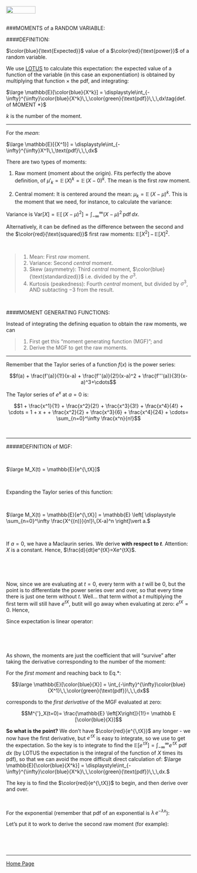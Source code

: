 <br>
<a href="http://rinterested.github.io/statistics/index.html">
<img HEIGHT="20" WIDTH="80" src="https://cloud.githubusercontent.com/assets/9312897/10556783/a27a26fa-745c-11e5-9b1a-2d5bd737387a.PNG"></a>
<br><br>

###MOMENTS of a RANDOM VARIABLE:
<br>

####DEFINITION:

$\color{blue}{\text{Expected}}$ value of a $\color{red}{\text{power}}$ of a random variable.

We use [LOTUS](https://en.wikipedia.org/wiki/Law_of_the_unconscious_statistician) to calculate this expectation: the expected value of a function of the variable (in this case an exponentiation) is obtained by multiplying that function $\times$ the pdf, and integrating:

$\large \mathbb{E}[\color{blue}{X^k}] = \displaystyle\int_{-\infty}^{\infty}\color{blue}{X^k}\,\,\color{green}{\text{pdf}}\,\,\,dx\tag{def. of MOMENT *}$

$k$ is the number of the moment. 

---

For the *mean*:

$\large \mathbb{E}[{X^1}] = \displaystyle\int_{-\infty}^{\infty}X^1\,\,\text{pdf}\,\,\,dx$

There are two types of moments:

1. Raw moment (moment about the origin). Fits perfectly the above definition, of $\mu'_k=\mathbb{E}\,(X)^k= \mathbb{E}\,(X-0)^k$. The mean is the first *raw* moment.

2. Central moment: It is centered around the mean: $\mu_k=\mathbb{E}\,(X-\mu)^k$. This is the moment that we need, for instance, to calculate the variance:

Variance is $\mathrm{Var}[X] = \mathbb{E}\left [ \,(X-\mu)^2 \right ] = \displaystyle\int_{-\infty}^{\infty} (X-\mu)^2 \, \text{pdf}\,dx$.

Alternatively, it can be defined as the difference between the second and the $\color{red}{\text{squared}}$ first raw moments: $\mathbb{E}[X^2]\,-\,\mathbb{E}[X]^2.$

<br>

>1. Mean: First *raw* moment.
2. Variance: Second *central* moment.
3. Skew (asymmetry): Third *central* moment, $\color{blue}{\text{standardized}}$ i.e. divided by the $\sigma^3$.
4. Kurtosis (peakedness): Fourth *central* moment, but divided by $\sigma^3$, AND subtacting $-3$ from the result.

<br>

####MOMENT GENERATING FUNCTIONS:

Instead of integrating the defining equation to obtain the raw moments, we can 

>1. First get this "moment generating function (MGF)"; and 
2. Derive the MGF to get the raw moments.



---

Remember that the Taylor series of a function $f(x)$ is the power series:

$$f(a) + \frac{f'(a)}{1!}(x-a) + \frac{f''(a)}{2!}(x-a)^2 + \frac{f'''(a)}{3!}(x-a)^3+\cdots$$

The Taylor series of $e^x$ at $a=0$ is:

$$1 + \frac{x^1}{1!} + \frac{x^2}{2!} + \frac{x^3}{3!} + \frac{x^4}{4!} + \cdots = 1 + x + + \frac{x^2}{2} + \frac{x^3}{6} + \frac{x^4}{24} + \cdots= \sum_{n=0}^\infty \frac{x^n}{n!}$$

<br>

---

#####DEFINITION of MGF:

<br>

$\large M_X(t) = \mathbb{E}[e^{\,tX}]$

<br>

Expanding the Taylor series of this function:

<br>

$\large M_X(t) = \mathbb{E}[e^{\,tX}] = \mathbb{E} \left[ \displaystyle \sum_{n=0}^\infty \frac{X^{(n)}}{n!}\,(X-a)^n \right]\vert a.$

<br>

If $a = 0$, we have a  Maclaurin series. We derive **with respect to $t$**. Attention: $X$ is a constant. Hence, $\frac{d}{dt}e^{tX}=Xe^{tX}$.


<br>

\begin{align}
 M_X(t) &=\mathbb{E}[e^{\,tX}]\\ &= \mathbb{E} \left[1 + \frac{Xe^{tX}}{1!} \, (t-a) \, + \frac{X^2e^{tX}}{2!} \, (t-a)^2 \, + \frac{X^3e^{tX}}{3!} \, (t-a)^3 \, + \cdots \right] |a = 0\\
&=\mathbb{E} \left[1 + \frac{Xe^{tX}}{1!} \, t \, + \frac{X^2e^{tX}}{2!} \, t^2 \, + \frac{X^3e^{tX}}{3!} \, t^3 \, + \cdots \right]
\end{align}

<br>

Now, since we are evaluating at $t=0$, every term with a $t$ will be $0$, but the point is to differentiate the power series over and over, so that every time there is just one term without $t$. Well... that term withot a $t$ multiplying the first term will still have $e^{tX}$, butit will go away when evaluating at zero: $e^{tX}=0.$ Hence,

\begin{align}
 M_X(t) &=\mathbb{E}[e^{\,tX}]\\ &=\mathbb{E} \left[1 + \frac{Xe^{tX}}{1!} \, t \, + \frac{X^2e^{tX}}{2!} \, t^2 \, + \frac{X^3e^{tX}}{3!} \, t^3 \, + \cdots \right]\\
&=\mathbb{E} \left[1 + \frac{X}{1!} \, t \, + \frac{X^2}{2!} \, t^2 \, + \frac{X^3}{3!} \, t^3 \, + \cdots \right]
\end{align}

Since expectation is linear operator:

<br>

\begin{align}
M_X(t) &= \mathbb{E}[e^{\,tX}]=1 + \mathbb{E} \left[ \frac{X}{1!} \, t \right] \, + \mathbb{E} \left[ \frac{X^2}{2!} \, t^2 \right] \, + \mathbb{E} \left[ \frac{X^3}{3!} \, t^3 \right] \, + \cdots\\
&= \mathbb{E}[\color{red}{e^{\,tX}}]=1 +  \frac{\mathbb{E} \left[X\right]}{1!} \, t  \, +  \frac{\mathbb{E} \left[X^2\right]}{2!} \, t^2  \, +  \frac{\mathbb{E} \left[X^3\right]}{3!} \, t^3 \, + \cdots
\end{align}

<br>

As shown, the moments are just the coefficient that will "survive" after taking the derivative corresponding to the number of the moment:

For the *first moment* and reaching back to Eq.*:

$$\large \mathbb{E}[\color{blue}{X}] = \int_{-\infty}^{\infty}\color{blue}{X^1}\,\,\color{green}{\text{pdf}}\,\,\,dx$$

corresponds to the *first derivative* of the MGF evaluated at zero:


$$M^{'}_X(t=0)= \frac{\mathbb{E} \left[X\right]}{1!}= \mathbb E [\color{blue}{X}]$$

**So what is the point?** We don't have $\color{red}{e^{\,tX}}$ any longer - we now have the first derivative, but $e^{\,tX}$ is easy to integrate, so we use to get the expectation. So the key is to integrate to find the $\mathbb{E}[e^{\,tX}]=\displaystyle\int_{-\infty}^{\infty}e^{\,tX}\,\,\text{pdf}\,\,\,dx$ (by LOTUS the expectation is the integral of the function of $X$ times its pdf), so that we can avoid the more difficult direct calculation of: $\large \mathbb{E}[\color{blue}{X^k}] = \displaystyle\int_{-\infty}^{\infty}\color{blue}{X^k}\,\,\color{green}{\text{pdf}}\,\,\,dx.$

The key is to find the $\color{red}{e^{\,tX}}$ to begin, and then derive over and over.

<br>

For the exponential (remember that pdf of an exponential is $\lambda\,e^{-\lambda x}$):

\begin{align}
M_X(t) &=\mathbb{E}[e^{\,tX}]=\displaystyle\int_{-\infty}^{\infty}e^{\,tX}\,\,\text{pdf}\,\,\,dx\\
&= \displaystyle\int_{-\infty}^{\infty}e^{\,tX}\,\,\,\lambda\,e^{-\lambda x}\,\,dx\\ 
&= \lambda \displaystyle\int_{-\infty}^{\infty}e^{\,X(t-\lambda)}\,\,\,dx\\
&= \lambda \left(\left.\frac{e^{\,X(t-\lambda)}}{X(t-\lambda)} \right|_{-\infty}^{\infty}\right)=\frac{\lambda}{t-\lambda}\\ 
&= \lambda\,(t-\lambda)^{-1}.
\end{align}

Let's put it to work to derive the second raw moment (for example):

<br>
\begin{align} M_X^{2}(t = 0) &=\frac{d^2}{dt^2}M_X(t=0)\\
&= \frac{d^2}{dt^2}\lambda\,(t-\lambda)^{-1}=\frac{2}{\lambda^2}.
\end{align}

<br>

---

<a href="http://rinterested.github.io/statistics/index.html">Home Page</a>
